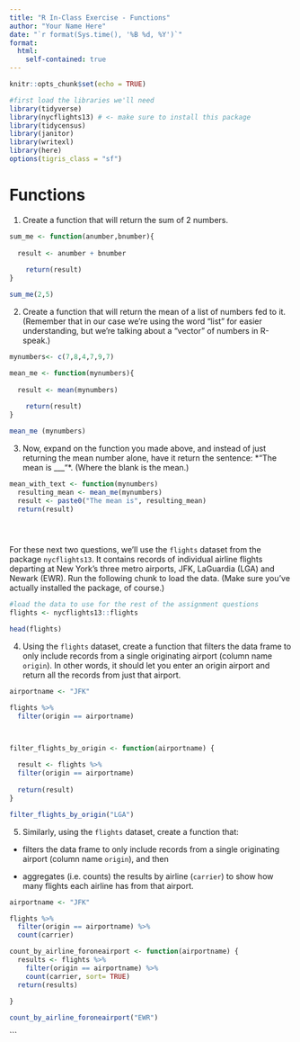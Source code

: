 ```yaml
---
title: "R In-Class Exercise - Functions"
author: "Your Name Here"
date: "`r format(Sys.time(), '%B %d, %Y')`"
format:
  html:
    self-contained: true
---
```


```r
knitr::opts_chunk$set(echo = TRUE)

#first load the libraries we'll need
library(tidyverse)
library(nycflights13) # <- make sure to install this package 
library(tidycensus)
library(janitor)
library(writexl)
library(here)
options(tigris_class = "sf")

```

# Functions

1) Create a function that will return the sum of 2 numbers.

```r


sum_me <- function(anumber,bnumber){
  
  result <- anumber + bnumber
    
    return(result)
}

sum_me(2,5)
```

2) Create a function that will return the mean of a list of numbers fed to it. (Remember that in our case we're using the word "list" for easier understanding, but we're talking about a "vector" of numbers in R-speak.)

```r
mynumbers<- c(7,8,4,7,9,7)

mean_me <- function(mynumbers){
  
  result <- mean(mynumbers)
    
    return(result)
}

mean_me (mynumbers)

```

3) Now, expand on the function you made above, and instead of just returning the mean number alone, have it return the sentence:
*"The mean is ___"*. (Where the blank is the mean.)

```r
mean_with_text <- function(mynumbers)
  resulting_mean <- mean_me(mynumbers)
  result <- paste0("The mean is", resulting_mean)
  return(result)





```

For these next two questions, we'll use the `flights` dataset from the package `nycflights13`. It contains records of individual airline flights departing at New York's three metro airports, JFK, LaGuardia (LGA) and Newark (EWR). Run the following chunk to load the data. (Make sure you've actually installed the package, of course.)

```r
#load the data to use for the rest of the assignment questions
flights <- nycflights13::flights

head(flights)
```

4) Using the `flights` dataset, create a function that filters the data frame to only include records from a single originating airport (column name `origin`). In other words, it should let you enter an origin airport and return all the records from just that airport.

```r

airportname <- "JFK"

flights %>% 
  filter(origin == airportname)



filter_flights_by_origin <- function(airportname) {
  
  result <- flights %>% 
  filter(origin == airportname)
  
  return(result)
}

filter_flights_by_origin("LGA")

```

5) Similarly, using the `flights` dataset, create a function that:

-   filters the data frame to only include records from a single originating airport (column name `origin`), and then

-   aggregates (i.e. counts) the results by airline (`carrier`) to show how many flights each airline has from that airport.

```r

airportname <- "JFK"

flights %>% 
  filter(origin == airportname) %>% 
  count(carrier)

count_by_airline_foroneairport <- function(airportname) {
  results <- flights %>% 
    filter(origin == airportname) %>% 
    count(carrier, sort= TRUE)
  return(results)
  
}

count_by_airline_foroneairport("EWR")


```




```

